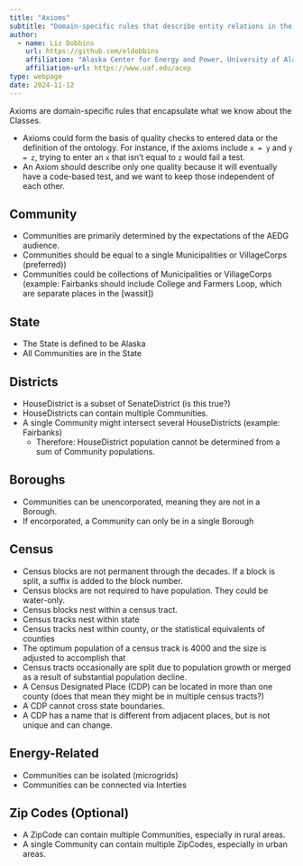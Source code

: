 ```yaml
---
title: "Axioms"
subtitle: "Domain-specific rules that describe entity relations in the Alaska Community Ontology"
author:
  - name: Liz Dobbins
    url: https://github.com/eldobbins
    affiliation: "Alaska Center for Energy and Power, University of Alaska Fairbanks"
    affiliation-url: https://www.uaf.edu/acep 
type: webpage
date: 2024-11-12
---
```


Axioms are domain-specific rules that encapsulate what we know about the Classes.

  - Axioms could form the basis of quality checks to entered data or the definition of the ontology. For instance, if the axioms include `x = y` and `y = z`, trying to enter an `x` that isn't equal to `z` would fail a test.
  - An Axiom should describe only one quality because it will eventually have a code-based test, and we want to keep those independent of each other.
  

## Community
- Communities are primarily determined by the expectations of the AEDG audience.
- Communities should be equal to a single Municipalities or VillageCorps (preferred))
- Communities could be collections of Municipalities or VillageCorps (example: Fairbanks should include College and Farmers Loop, which are separate places in the [wassit])

## State
- The State is defined to be Alaska
- All Communities are in the State

## Districts

- HouseDistrict is a subset of SenateDistrict (is this true?)
- HouseDistricts can contain multiple Communities.
- A single Community might intersect several HouseDistricts (example: Fairbanks)
  - Therefore: HouseDistrict population cannot be determined from a sum of Community populations.

## Boroughs
- Communities can be unencorporated, meaning they are not in a Borough.
- If encorporated, a Community can only be in a single Borough

## Census
- Census blocks are not permanent through the decades. If a block is split, a suffix is added to the block number.
- Census blocks are not required to have population. They could be water-only.
- Census blocks nest within a census tract. 
- Census tracks nest within state
- Census tracks nest within county, or the statistical equivalents of counties
- The optimum population of a census track is 4000 and the size is adjusted to accomplish that
- Census tracts occasionally are split due to population growth or merged as a result of substantial population decline.
- A Census Designated Place (CDP) can be located in more than one county (does that mean they might be in multiple census tracts?)
- A CDP cannot cross state boundaries.
- A CDP has a name that is different from adjacent places, but is not unique and can change.

## Energy-Related
- Communities can be isolated (microgrids)
- Communities can be connected via Interties

## Zip Codes (Optional)
- A ZipCode can contain multiple Communities, especially in rural areas.
- A single Community can contain multiple ZipCodes, especially in urban areas.
